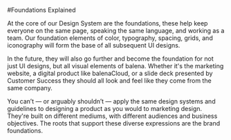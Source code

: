 
<Meta title="Foundations / Explained" />

#Foundations Explained

At the core of our Design System are the foundations, these help keep everyone on the same page, speaking the same language, and working as a team. Our foundation elements of color, typography, spacing, grids, and iconography will form the base of all subsequent UI designs. 

In the future, they will also go further and become the foundation for not just UI designs, but all visual elements of balena. Whether it's the marketing website, a digital product like balenaCloud, or a slide deck presented by Customer Success they should all look and feel like they come from the same company.

You can’t — or arguably shouldn’t — apply the same design systems and guidelines to designing a product as you would to marketing design. They're built on different mediums, with different audiences and business objectives. The roots that support these diverse expressions are the brand foundations.
